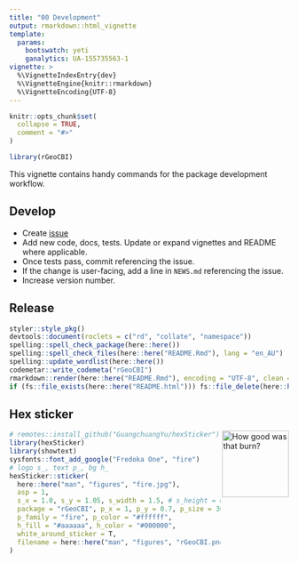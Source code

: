 ```yaml
---
title: "00 Development"
output: rmarkdown::html_vignette
template:
  params:
    bootswatch: yeti
    ganalytics: UA-155735563-1
vignette: >
  %\VignetteIndexEntry{dev}
  %\VignetteEngine{knitr::rmarkdown}
  %\VignetteEncoding{UTF-8}
---
```


```r
knitr::opts_chunk$set(
  collapse = TRUE,
  comment = "#>"
)
```

```r
library(rGeoCBI)
```

This vignette contains handy commands for the package development workflow.

## Develop

* Create [issue](https://github.com/dbca-wa/rGeoCBI/issues)
* Add new code, docs, tests. Update or expand vignettes and README where applicable.
* Once tests pass, commit referencing the issue.
* If the change is user-facing, add a line in `NEWS.md` referencing the issue.
* Increase version number.

## Release

```r
styler::style_pkg()
devtools::document(roclets = c("rd", "collate", "namespace"))
spelling::spell_check_package(here::here())
spelling::spell_check_files(here::here("README.Rmd"), lang = "en_AU")
spelling::update_wordlist(here::here())
codemetar::write_codemeta("rGeoCBI")
rmarkdown::render(here::here("README.Rmd"), encoding = "UTF-8", clean = TRUE)
if (fs::file_exists(here::here("README.html"))) fs::file_delete(here::here("README.html"))
```

## Hex sticker 

<img src="../man/figures/rGeoCBI.png" align="right" alt="How good was that burn?" width="120" />

```r
# remotes::install_github("GuangchuangYu/hexSticker")
library(hexSticker)
library(showtext)
sysfonts::font_add_google("Fredoka One", "fire")
# logo s_, text p_, bg h_
hexSticker::sticker(
  here::here("man", "figures", "fire.jpg"),
  asp = 1,
  s_x = 1.0, s_y = 1.05, s_width = 1.5, # s_height = 0.1,
  package = "rGeoCBI", p_x = 1, p_y = 0.7, p_size = 30,
  p_family = "fire", p_color = "#ffffff",
  h_fill = "#aaaaaa", h_color = "#000000",
  white_around_sticker = T,
  filename = here::here("man", "figures", "rGeoCBI.png")
)
```
